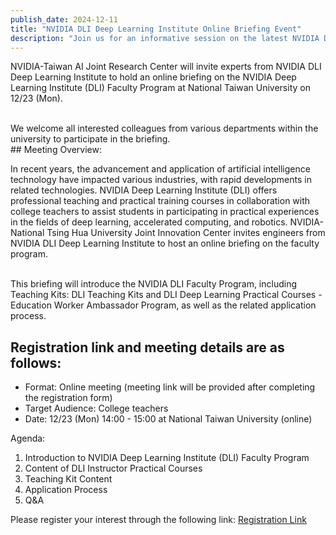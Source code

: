 ```yaml
---
publish_date: 2024-12-11
title: "NVIDIA DLI Deep Learning Institute Online Briefing Event"
description: "Join us for an informative session on the latest NVIDIA DLI Deep Learning Institute programs."
---
```


NVIDIA-Taiwan AI Joint Research Center will invite experts from NVIDIA DLI Deep Learning Institute to hold an online briefing on the NVIDIA Deep Learning Institute (DLI) Faculty Program at National Taiwan University on 12/23 (Mon).

<br/>
We welcome all interested colleagues from various departments within the university to participate in the briefing.

<br/>
## Meeting Overview:

In recent years, the advancement and application of artificial intelligence technology have impacted various industries, with rapid developments in related technologies. NVIDIA Deep Learning Institute (DLI) offers professional teaching and practical training courses in collaboration with college teachers to assist students in participating in practical experiences in the fields of deep learning, accelerated computing, and robotics. NVIDIA-National Tsing Hua University Joint Innovation Center invites engineers from NVIDIA DLI Deep Learning Institute to host an online briefing on the faculty program.

<br/>
This briefing will introduce the NVIDIA DLI Faculty Program, including Teaching Kits: DLI Teaching Kits and DLI Deep Learning Practical Courses - Education Worker Ambassador Program, as well as the related application process.

<br/>

## Registration link and meeting details are as follows:
- Format: Online meeting (meeting link will be provided after completing the registration form)
- Target Audience: College teachers
- Date: 12/23 (Mon) 14:00 - 15:00 at National Taiwan University (online)

Agenda: 

1. Introduction to NVIDIA Deep Learning Institute (DLI) Faculty Program
2. Content of DLI Instructor Practical Courses
3. Teaching Kit Content
4. Application Process
5. Q&A

Please register your interest through the following link:
[Registration Link](https://forms.gle/Nc6WxYgKGTMQynjx7)

